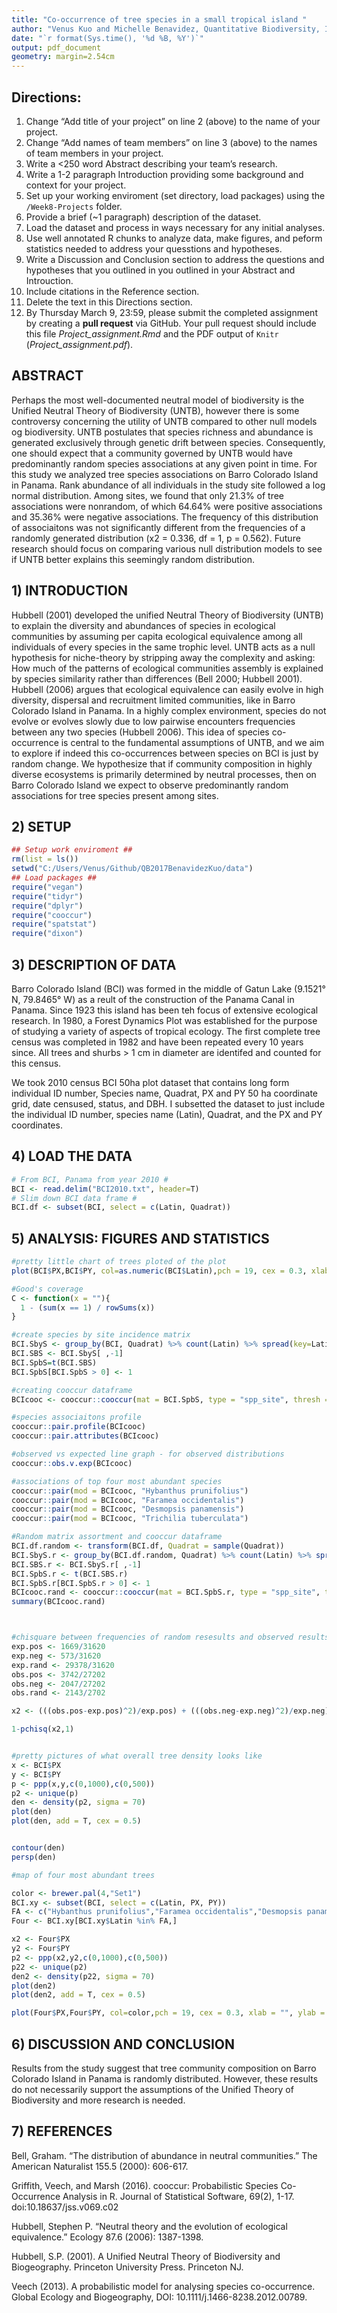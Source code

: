 ```yaml
---
title: "Co-occurrence of tree species in a small tropical island "
author: "Venus Kuo and Michelle Benavidez, Quantitative Biodiversity, Indiana University"
date: "`r format(Sys.time(), '%d %B, %Y')`"
output: pdf_document
geometry: margin=2.54cm
---
```


## Directions:
1. Change "Add title of your project" on line 2 (above) to the name of your project.
2. Change "Add names of team members" on line 3 (above) to the names of team members in your project.
3. Write a <250 word Abstract describing your team's research.
4. Write a 1-2 paragraph Introduction providing some background and context for your project.
5. Set up your working enviroment (set directory, load packages) using the `/Week8-Projects` folder. 
6. Provide a brief (~1 paragraph) description of the dataset.
7. Load the dataset and process in ways necessary for any initial analyses.
8. Use well annotated R chunks to analyze data, make figures, and peform statistics needed to address your quesstions and hypotheses. 
9. Write a Discussion and Conclusion section to address the questions and hypotheses that you outlined in you outlined in your Abstract and Introuction.
10. Include citations in the Reference section.
11. Delete the text in this Directions section.
12. By Thursday March 9, 23:59, please submit the completed assignment by creating a **pull request** via GitHub. Your pull request should include this file *Project_assignment.Rmd* and the PDF output of `Knitr` (*Project_assignment.pdf*). 

## ABSTRACT
Perhaps the most well-documented neutral model of biodiversity is the Unified Neutral Theory of Biodiversity (UNTB), however there is some controversy concerning the utility of UNTB compared to other null models og biodiversity.  UNTB postulates that species richness and abundance is generated exclusively through genetic drift between species.  Consequently, one should expect that a community governed by UNTB would have predominantly random species associations at any given point in time.  For this study we analyzed tree species associations on Barro Colorado Island in Panama.  Rank abundance of all individuals in the study site followed a log normal distribution.  Among sites, we found that only 21.3% of tree associations were nonrandom, of which 64.64% were positive associations and 35.36% were negative associations.  The frequency of this distribution of associaitons was not significantly different from the frequencies of a randomly generated distribution (x2 = 0.336, df = 1, p = 0.562).  Future research should focus on comparing various null distribution models to see if UNTB better explains this seemingly random distribution.       

## 1) INTRODUCTION

Hubbell (2001) developed the unified Neutral Theory of Biodiversity (UNTB) to explain the diversity and abundances of species in ecological communities by assuming per capita ecological equivalence among all individuals of every species in the same trophic level. UNTB acts as a null hypothesis for niche-theory by stripping away the complexity and asking: How much of the patterns of ecological communities assembly is explained by species similarity rather than differences (Bell 2000; Hubbell 2001). Hubbell (2006) argues that ecological equivalence can easily evolve in high diversity, dispersal and recruitment limited communities, like in Barro Colorado Island in Panama. In a highly complex environment, species do not evolve or evolves slowly due to low pairwise encounters frequencies between any two species (Hubbell 2006). This idea of species co-occurrence is central to the fundamental assumptions of UNTB, and we aim to explore if indeed this co-occurrences between species on BCI is just by random change. We hypothesize that if community composition in highly diverse ecosystems is primarily determined by neutral processes, then on Barro Colorado Island we expect to observe predominantly random associations for tree species present among sites.


## 2) SETUP

```r
## Setup work enviroment ##
rm(list = ls())
setwd("C:/Users/Venus/Github/QB2017BenavidezKuo/data")
## Load packages ##
require("vegan")  
require("tidyr")
require("dplyr")
require("cooccur")
require("spatstat")
require("dixon")
```

## 3) DESCRIPTION OF DATA

Barro Colorado Island (BCI) was formed in the middle of Gatun Lake (9.1521° N, 79.8465° W) as a reult of the construction of the Panama Canal in Panama.  Since 1923 this island has been teh focus of extensive ecological research.  In 1980, a Forest Dynamics Plot was established for the purpose of studying a variety of aspects of tropical ecology.  The first complete tree census was completed in 1982 and have been repeated every 10 years since.  All trees and shurbs > 1 cm in diameter are identifed and counted for this census.  

We took 2010 census BCI 50ha plot dataset that contains long form individual ID number, Species name, Quadrat, PX and PY 50 ha coordinate grid, date censused, status, and DBH. I subsetted the dataset to just include the individual ID number, species name (Latin), Quadrat, and the PX and PY coordinates. 

## 4) LOAD THE DATA

```r
# From BCI, Panama from year 2010 #
BCI <- read.delim("BCI2010.txt", header=T)
# Slim down BCI data frame #
BCI.df <- subset(BCI, select = c(Latin, Quadrat))
```

## 5) ANALYSIS: FIGURES AND STATISTICS

```r

#pretty little chart of trees ploted of the plot
plot(BCI$PX,BCI$PY, col=as.numeric(BCI$Latin),pch = 19, cex = 0.3, xlab = "", ylab = "", main = "Tree Species on the 50 Hectare Plot in Barro Colorado Island")

#Good's coverage
C <- function(x = ""){
  1 - (sum(x == 1) / rowSums(x))
}

#create species by site incidence matrix
BCI.SbyS <- group_by(BCI, Quadrat) %>% count(Latin) %>% spread(key=Latin, value=n , fill=0)
BCI.SBS <- BCI.SbyS[ ,-1]
BCI.SpbS=t(BCI.SBS)
BCI.SpbS[BCI.SpbS > 0] <- 1

#creating cooccur dataframe 
BCIcooc <- cooccur::cooccur(mat = BCI.SpbS, type = "spp_site", thresh = T, spp_names = T)

#species associaitons profile
cooccur::pair.profile(BCIcooc)
cooccur::pair.attributes(BCIcooc)

#observed vs expected line graph - for observed distributions
cooccur::obs.v.exp(BCIcooc)

#associations of top four most abundant species
cooccur::pair(mod = BCIcooc, "Hybanthus prunifolius")
cooccur::pair(mod = BCIcooc, "Faramea occidentalis")
cooccur::pair(mod = BCIcooc, "Desmopsis panamensis")
cooccur::pair(mod = BCIcooc, "Trichilia tuberculata")

#Random matrix assortment and cooccur dataframe
BCI.df.random <- transform(BCI.df, Quadrat = sample(Quadrat))
BCI.SbyS.r <- group_by(BCI.df.random, Quadrat) %>% count(Latin) %>% spread(key=Latin, value=n , fill=0)
BCI.SBS.r <- BCI.SbyS.r[ ,-1]
BCI.SpbS.r <- t(BCI.SBS.r)
BCI.SpbS.r[BCI.SpbS.r > 0] <- 1
BCIcooc.rand <- cooccur::cooccur(mat = BCI.SpbS.r, type = "spp_site", thresh = T, spp_names = T)
summary(BCIcooc.rand)



#chisquare between frequencies of random resesults and observed results
exp.pos <- 1669/31620
exp.neg <- 573/31620
exp.rand <- 29378/31620
obs.pos <- 3742/27202
obs.neg <- 2047/27202
obs.rand <- 2143/2702

x2 <- (((obs.pos-exp.pos)^2)/exp.pos) + (((obs.neg-exp.neg)^2)/exp.neg) + (((obs.rand-exp.rand)^2)/exp.rand)

1-pchisq(x2,1)


#pretty pictures of what overall tree density looks like
x <- BCI$PX
y <- BCI$PY
p <- ppp(x,y,c(0,1000),c(0,500))
p2 <- unique(p)
den <- density(p2, sigma = 70)
plot(den)
plot(den, add = T, cex = 0.5)


contour(den)
persp(den)

#map of four most abundant trees

color <- brewer.pal(4,"Set1")
BCI.xy <- subset(BCI, select = c(Latin, PX, PY))
FA <- c("Hybanthus prunifolius","Faramea occidentalis","Desmopsis panamensis","Trichilia tuberculata")
Four <- BCI.xy[BCI.xy$Latin %in% FA,]

x2 <- Four$PX
y2 <- Four$PY
p2 <- ppp(x2,y2,c(0,1000),c(0,500))
p22 <- unique(p2)
den2 <- density(p22, sigma = 70)
plot(den2)
plot(den2, add = T, cex = 0.5)

plot(Four$PX,Four$PY, col=color,pch = 19, cex = 0.3, xlab = "", ylab = "", main = "Four most Abundant Species on the 50 Hectare Plot in Barro Colorado Island")
```
## 6) DISCUSSION AND CONCLUSION

Results from the study suggest that tree community composition on Barro Colorado Island in Panama is randomly distributed.  However, these results do not necessarily support the assumptions of the Unified Theory of Biodiversity and more research is needed. 


## 7) REFERENCES

Bell, Graham. "The distribution of abundance in neutral communities." The American Naturalist 155.5 (2000): 606-617.

Griffith, Veech, and Marsh (2016). cooccur: Probabilistic Species Co-Occurrence Analysis in R. Journal of Statistical Software, 69(2), 1-17. doi:10.18637/jss.v069.c02

Hubbell, Stephen P. "Neutral theory and the evolution of ecological equivalence." Ecology 87.6 (2006): 1387-1398.

Hubbell, S.P. (2001). A Unified Neutral Theory of Biodiversity and Biogeography. Princeton University Press. Princeton NJ.

Veech (2013). A probabilistic model for analysing species co-occurrence. Global Ecology and Biogeography, DOI: 10.1111/j.1466-8238.2012.00789.